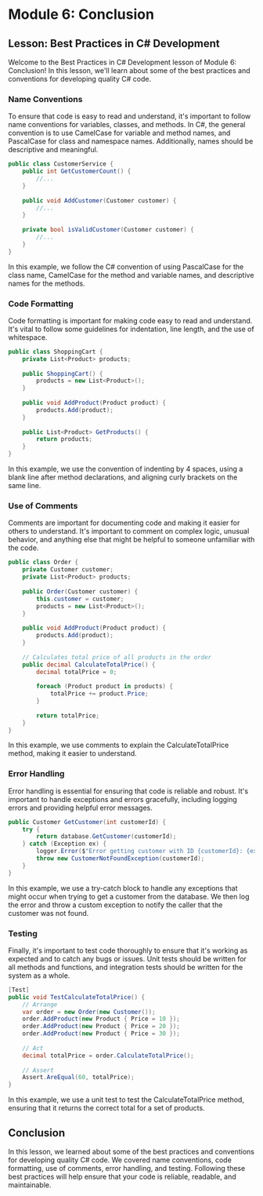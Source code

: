 # Module 6: Conclusion

## Lesson: Best Practices in C# Development

Welcome to the Best Practices in C# Development lesson of Module 6: Conclusion! In this lesson, we'll learn about some of the best practices and conventions for developing quality C# code.

### Name Conventions

To ensure that code is easy to read and understand, it's important to follow name conventions for variables, classes, and methods. In C#, the general convention is to use CamelCase for variable and method names, and PascalCase for class and namespace names. Additionally, names should be descriptive and meaningful.

```csharp
public class CustomerService {
    public int GetCustomerCount() {
        //...
    }
    
    public void AddCustomer(Customer customer) {
        //...
    }
    
    private bool isValidCustomer(Customer customer) {
        //...
    }
}
```

In this example, we follow the C# convention of using PascalCase for the class name, CamelCase for the method and variable names, and descriptive names for the methods.

### Code Formatting

Code formatting is important for making code easy to read and understand. It's vital to follow some guidelines for indentation, line length, and the use of whitespace.

```csharp
public class ShoppingCart {
    private List<Product> products;
    
    public ShoppingCart() {
        products = new List<Product>();
    }
    
    public void AddProduct(Product product) {
        products.Add(product);
    }
    
    public List<Product> GetProducts() {
        return products;
    }
}
```

In this example, we use the convention of indenting by 4 spaces, using a blank line after method declarations, and aligning curly brackets on the same line.

### Use of Comments

Comments are important for documenting code and making it easier for others to understand. It's important to comment on complex logic, unusual behavior, and anything else that might be helpful to someone unfamiliar with the code.

```csharp
public class Order {
    private Customer customer;
    private List<Product> products;
    
    public Order(Customer customer) {
        this.customer = customer;
        products = new List<Product>();
    }
    
    public void AddProduct(Product product) {
        products.Add(product);
    }
    
    // Calculates total price of all products in the order
    public decimal CalculateTotalPrice() {
        decimal totalPrice = 0;
        
        foreach (Product product in products) {
            totalPrice += product.Price;
        }
        
        return totalPrice;
    }
}
```

In this example, we use comments to explain the CalculateTotalPrice method, making it easier to understand.

### Error Handling

Error handling is essential for ensuring that code is reliable and robust. It's important to handle exceptions and errors gracefully, including logging errors and providing helpful error messages.

```csharp
public Customer GetCustomer(int customerId) {
    try {
        return database.GetCustomer(customerId);
    } catch (Exception ex) {
        logger.Error($"Error getting customer with ID {customerId}: {ex.Message}");
        throw new CustomerNotFoundException(customerId);
    }
}
```

In this example, we use a try-catch block to handle any exceptions that might occur when trying to get a customer from the database. We then log the error and throw a custom exception to notify the caller that the customer was not found.

### Testing

Finally, it's important to test code thoroughly to ensure that it's working as expected and to catch any bugs or issues. Unit tests should be written for all methods and functions, and integration tests should be written for the system as a whole.

```csharp
[Test]
public void TestCalculateTotalPrice() {
    // Arrange
    var order = new Order(new Customer());
    order.AddProduct(new Product { Price = 10 });
    order.AddProduct(new Product { Price = 20 });
    order.AddProduct(new Product { Price = 30 });
    
    // Act
    decimal totalPrice = order.CalculateTotalPrice();
    
    // Assert
    Assert.AreEqual(60, totalPrice);
}
```

In this example, we use a unit test to test the CalculateTotalPrice method, ensuring that it returns the correct total for a set of products.

## Conclusion

In this lesson, we learned about some of the best practices and conventions for developing quality C# code. We covered name conventions, code formatting, use of comments, error handling, and testing. Following these best practices will help ensure that your code is reliable, readable, and maintainable.